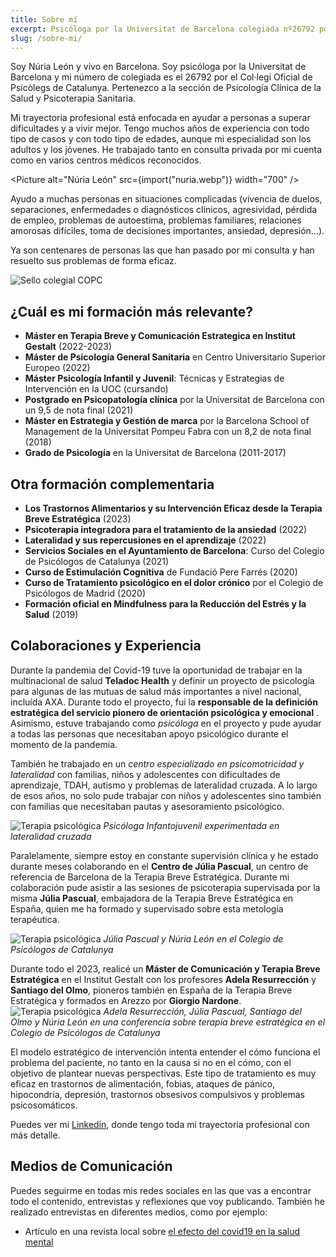 ---
title: Sobre mí
excerpt: Psicóloga por la Universitat de Barcelona colegiada nº26792 por el Col·legi Oficial de Psicòlegs de Catalunya. Ayudo a muchas personas en situaciones complejas (vivencia de duelos, separaciones, problemas de autoestima, enfermedades o diagnósticos clínicos, dolor crónico, pérdida de empleo, embarazo, aborto, agresividad, problemas familiares, relaciones amorosas difíciles, toma de decisiones importantes, ansiedad, depresión, trastornos…). Soy especialista en psicoterapia para adultos y jóvenes.
slug: /sobre-mi/
---


Soy Núria León y vivo en Barcelona. Soy psicóloga por la Universitat de Barcelona y mi número de colegiada es el 26792 por el Col·legi Oficial de Psicòlegs de Catalunya. Pertenezco a la sección de Psicología Clínica de la Salud y Psicoterapia Sanitaria.

Mi trayectoria profesional está enfocada en ayudar a personas a superar dificultades y a vivir mejor. Tengo muchos años de experiencia con todo tipo de casos y con todo tipo de edades, aunque mi especialidad son los adultos y los jóvenes. He trabajado tanto en consulta privada por mi cuenta como en varios centros médicos reconocidos.

<Picture alt="Núria León" src={import("nuria.webp")} width="700" />

Ayudo a muchas personas en situaciones complicadas (vivencia de duelos, separaciones, enfermedades o diagnósticos clínicos, agresividad, pérdida de empleo, problemas de autoestima, problemas familiares, relaciones amorosas difíciles, toma de decisiones importantes, ansiedad, depresión...).

Ya son centenares de personas las que han pasado por mi consulta y han resuelto sus problemas de forma eficaz.

![Sello colegial COPC](@images/copc.png)

## ¿Cuál es mi formación más relevante?

- **Máster en Terapia Breve y Comunicación Estrategica en Institut Gestalt** (2022-2023)
- **Máster de Psicología General Sanitaria** en Centro Universitario Superior Europeo (2022)
- **Máster Psicología Infantil y Juvenil**: Técnicas y Estrategias de Intervención en la UOC (cursando)
- **Postgrado en Psicopatología clínica** por la Universitat de Barcelona con un 9,5 de nota final (2021)
- **Máster en Estrategia y Gestión de marca** por la Barcelona School of Management de la Universitat Pompeu Fabra con un 8,2 de nota final (2018)
- **Grado de Psicología** en la Universitat de Barcelona (2011-2017)

## Otra formación complementaria

- **Los Trastornos Alimentarios y su Intervención Eficaz desde la Terapia Breve Estratégica** (2023)
- **Psicoterapia integradora para el tratamiento de la ansiedad** (2022)
- **Lateralidad y sus repercusiones en el aprendizaje** (2022)
- **Servicios Sociales en el Ayuntamiento de Barcelona**: Curso del Colegio de Psicólogos de Catalunya (2021)
- **Curso de Estimulación Cognitiva** de Fundació Pere Farrés (2020)
- **Curso de Tratamiento psicológico en el dolor crónico** por el Colegio de Psicólogos de Madrid (2020)
- **Formación oficial en Mindfulness para la Reducción del Estrés y la Salud** (2019)

## Colaboraciones y Experiencia

Durante la pandemia del Covid-19 tuve la oportunidad de trabajar en la multinacional de salud **Teladoc Health** y definir un proyecto de psicología para algunas de las mutuas de salud más importantes a nivel nacional, incluída AXA. Durante todo el proyecto, fui la **responsable de la definición estratégica del servicio pionero de orientación psicológica y emocional** . Asimismo, estuve trabajando como _psicóloga_ en el proyecto y pude ayudar a todas las personas que necesitaban apoyo psicológico durante el momento de la pandemia.

También he trabajado en un _centro especializado en psicomotricidad y lateralidad_ con familias, niños y adolescentes con dificultades de aprendizaje, TDAH, autismo y problemas de lateralidad cruzada. A lo largo de esos años, no solo pude trabajar con niños y adolescentes sino también con familias que necesitaban pautas y asesoramiento psicológico.

![Terapia psicológica](lateralidad.webp)
_Psicóloga Infantojuvenil experimentada en lateralidad cruzada_

Paralelamente, siempre estoy en constante supervisión clínica y he estado durante meses colaborando en el **Centro de Júlia Pascual**, un centro de referencia de Barcelona de la Terapia Breve Estratégica. Durante mi colaboración pude asistir a las sesiones de psicoterapia supervisada por la misma **Júlia Pascual**, embajadora de la Terapia Breve Estratégica en España, quien me ha formado y supervisado sobre esta metología terapéutica.

![Terapia psicológica](juliapascualnurialeon.webp)
_Júlia Pascual y Núria León en el Colegio de Psicólogos de Catalunya_

Durante todo el 2023, realicé un **Máster de Comunicación y Terapia Breve Estratégica** en el Institut Gestalt con los profesores **Adela Resurrección** y **Santiago del Olmo**, pioneros también en España de la Terapia Breve Estratégica y formados en Arezzo por **Giorgio Nardone**.
![Terapia psicológica](copc-terapia-breve.webp)
_Adela Resurrección, Júlia Pascual, Santiago del Olmo y Núria León en una conferencia sobre terapia breve estratégica en el Colegio de Psicólogos de Catalunya_

El modelo estratégico de intervención intenta entender el cómo funciona el problema del paciente, no tanto en la causa si no en el cómo, con el objetivo de plantear nuevas perspectivas. Este tipo de tratamiento es muy eficaz en trastornos de alimentación, fobias, ataques de pánico, hipocondría, depresión, trastornos obsesivos compulsivos y problemas psicosomáticos.

Puedes ver mi [Linkedin](https://www.linkedin.com/in/nurialeonsallent/), donde tengo toda mi trayectoria profesional con más detalle.

## Medios de Comunicación

Puedes seguirme en todas mis redes sociales en las que vas a encontrar todo el contenido, entrevistas y reflexiones que voy publicando. También he realizado entrevistas en diferentes medios, como por ejemplo:

- Artículo en una revista local sobre [el efecto del covid19 en la salud mental](https://www.latorredebarcelona.com/la-nevera/com-ha-afectat-la-covid-19-a-la-salut-mental/)
